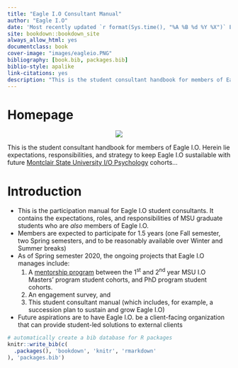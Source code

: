 --- 
title: "Eagle I.O Consultant Manual"
author: "Eagle I.O"
date: 'Most recently updated `r format(Sys.time(), "%A %B %d %Y %X")` Eastern'
site: bookdown::bookdown_site
always_allow_html: yes
documentclass: book
cover-image: "images/eagleio.PNG"
bibliography: [book.bib, packages.bib]
biblio-style: apalike
link-citations: yes
description: "This is the student consultant handbook for members of Eagle I.O. The output format for this example is bookdown::gitbook."
---

# Homepage {-#homepage} 

<center>
![](images/eagleio.PNG)
</center> 

This is the student consultant handbook for members of Eagle I.O. Herein lie expectations, responsibilities, and strategy to keep Eagle I.O sustailable with future [Montclair State University I/O Psychology](https://www.montclair.edu/psychology/graduate-programs/industrial-organizational-psychology/) cohorts...


# Introduction

+ This is the participation manual for Eagle I.O student consultants. It contains the expectations, roles, and responsibilities of MSU graduate students who are *also* members of Eagle I.O.
+ Members are expected to participate for 1.5 years (one Fall semester, two Spring semesters, and to be reasonably available over Winter and Summer breaks)
+ As of Spring semester 2020, the ongoing projects that Eagle I.O manages include: 
    1) A [mentorship program](https://bookdown.org/kulasj/mentoruser/) between the 1^st^ and 2^nd^ year MSU I.O Masters' program student cohorts, and PhD program student cohorts.
    2) An engagement survey, and 
    3) This student consultant manual (which includes, for example, a succession plan to sustain and grow Eagle I.O)
+ Future aspirations are to have Eagle I.O. be a client-facing organization that can provide student-led solutions to external clients


```{r include=FALSE}
# automatically create a bib database for R packages
knitr::write_bib(c(
  .packages(), 'bookdown', 'knitr', 'rmarkdown'
), 'packages.bib')
```



